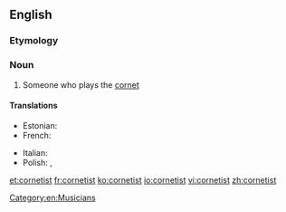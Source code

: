 ==English==

===Etymology===
{{suffix|cornet|ist}}

===Noun===
{{en-noun}}

# Someone who plays the [[cornet]]

====Translations====
{{trans-top}}
* Estonian: {{t-|et|kornetimängija}}
* French: {{t+|fr|cornettiste|m|f}}
{{trans-mid}}
* Italian: {{t-|it|cornettista|m|f}}
* Polish: {{t-|pl|kornecista|m}}, {{t-|pl|kornecistka|f}}
{{trans-bottom}}

[[Category:en:Musicians]]

[[et:cornetist]]
[[fr:cornetist]]
[[ko:cornetist]]
[[io:cornetist]]
[[vi:cornetist]]
[[zh:cornetist]]